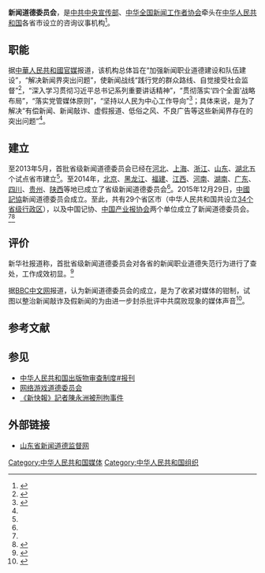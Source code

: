 '''新闻道德委员会'''，是[[中共中央宣传部|中共中央宣传部]]、[[中华全国新闻工作者协会|中华全国新闻工作者协会]]牵头在[[中华人民共和国|中华人民共和国]]各省市设立的咨询议事机构<ref name="Xinhua">{{cite news | url=http://web.archive.org/web/20140917201625/http://news.xinhuanet.com/newmedia/2014-02/24/c_119479611.htm | title=新闻道德委员会试点扩大至15省市 | work=新华网 | date=2014-02-24 | accessdate=2014-09-17 | author=隋笑飞 | archive-date=2014-09-17 | archive-url=https://web.archive.org/web/20140917201625/http://news.xinhuanet.com/newmedia/2014-02/24/c_119479611.htm }}</ref>。

== 职能 ==
据[[中華人民共和國媒體|中華人民共和國官媒]]报道，该机构总体旨在“加强新闻职业道德建设和队伍建设”，“解决新闻界突出问题”，使新闻战线“践行党的群众路线、自觉接受社会监督”<ref name=":1">{{Cite web|url=http://zqb.cyol.com/html/2013-10/22/nw.D110000zgqnb_20131022_1-06.htm|title=加强新闻行业自律 调动社会力量监督|accessdate=2018-12-10|author=|date=2013年10月22日|work=|publisher=中国青年报|archive-url=https://web.archive.org/web/20181210163629/http://zqb.cyol.com/html/2013-10/22/nw.D110000zgqnb_20131022_1-06.htm|archive-date=2018-12-10|dead-url=no}}</ref>，“深入学习贯彻习近平总书记系列重要讲话精神”，“贯彻落实‘四个全面’战略布局”，“落实党管媒体原则”，“坚持以人民为中心工作导向”<ref name=":0">{{Cite web|url=http://www.scio.gov.cn/m/wz/Document/1460508/1460508.htm|title=蒋建国出席中国记协新闻道德委员会成立大会|accessdate=2018-12-10|author=张樵苏（新华网）|date=2015-12-29|work=|publisher=中华人民共和国国务院新闻办公室（网站）|archive-url=https://web.archive.org/web/20181210154723/http://www.scio.gov.cn/m/wz/Document/1460508/1460508.htm|archive-date=2018-12-10|dead-url=no}}</ref>；具体来说，是为了解决“有偿新闻、新闻敲诈、虚假报道、低俗之风、不良广告等这些新闻界存在的突出问题”<ref name=":1" />。

== 建立 ==
至2013年5月，首批省级新闻道德委员会已经在[[河北|河北]]、[[上海|上海]]、[[浙江|浙江]]、[[山东|山东]]、[[湖北|湖北]]五个试点省市建立<ref name="Xinhua" />。至2014年，[[北京|北京]]、[[黑龙江|黑龙江]]、[[福建|福建]]、[[江西|江西]]、[[河南|河南]]、[[湖南|湖南]]、[[广东|广东]]、[[四川|四川]]、[[贵州|贵州]]、[[陕西|陕西]]等地已成立了省级新闻道德委员会<ref name="Xinhua" />。2015年12月29日，[[中國記協|中國記協]]新闻道德委员会成立。至此，共有29个省区市（中华人民共和国共设立[[中华人民共和国行政区划|34个省级行政区]]），以及中国记协、[[中国产业报协会|中国产业报协会]]两个单位成立了新闻道德委员会。<ref name=":0" /><ref>{{Cite web|url=http://www.scio.gov.cn/wz/Document/1462578/1462578.htm|title=新闻道德委员会全国和省级工作架构初步形成|accessdate=2018-12-10|author=李笑萌（光明日报）、鲁芳（国新办）|date=2016-01-15|work=|publisher=中华人民共和国国务院新闻办公室（网站）|archive-url=https://web.archive.org/web/20181210202559/http://www.scio.gov.cn/wz/Document/1462578/1462578.htm|archive-date=2018-12-10|dead-url=no}}</ref>

== 评价 ==
新华社报道称，首批省级新闻道德委员会对各省的新闻职业道德失范行为进行了查处，工作成效初显。<ref>{{cite news | url=http://news.xinhuanet.com/zgjx/2013-10/21/c_132817211.htm | title=加强新闻行业自律 调动社会力量监督——上海、浙江等地新闻道德委员会工作成效初显 | work=新华网（新华社） | date=2013-10-21 | accessdate=2014-03-01 | archive-url=https://web.archive.org/web/20140329205416/http://news.xinhuanet.com/zgjx/2013-10/21/c_132817211.htm | archive-date=2014-03-29 | dead-url=no }}</ref>

据[[BBC中文網|BBC中文网]]报道，{{WHO|有分析人士}}认为新闻道德委员会的成立，是为了收紧对媒体的钳制，试图以整治新闻敲诈及假新闻的为由进一步封杀批评中共腐败现象的媒体声音<ref>{{cite news | url=http://www.bbc.co.uk/zhongwen/simp/china/2014/02/140225_china_media.shtml | title=中国加强媒体监控扩增新闻道德委员会 | work=BBC中文网 | date=2014-02-25 | accessdate=2014-03-01 | author=沙漠 | archive-url=https://web.archive.org/web/20140226164822/http://www.bbc.co.uk/zhongwen/simp/china/2014/02/140225_china_media.shtml | archive-date=2014-02-26 | dead-url=no }}</ref>。

==参考文献==
{{reflist}}

==参见==
*[[中华人民共和国出版物审查制度#报刊|中华人民共和国出版物审查制度#报刊]]
*[[网络游戏道德委员会|网络游戏道德委员会]]
*[[《新快報》記者陳永洲被刑拘事件|《新快報》記者陳永洲被刑拘事件]]

==外部链接==
*[http://sddd.sdnews.com.cn/ 山东省新闻道德监督网] {{Wayback|url=http://sddd.sdnews.com.cn/ |date=20140305055802 }}

[[Category:中华人民共和国媒体|Category:中华人民共和国媒体]]
[[Category:中华人民共和国组织|Category:中华人民共和国组织]]